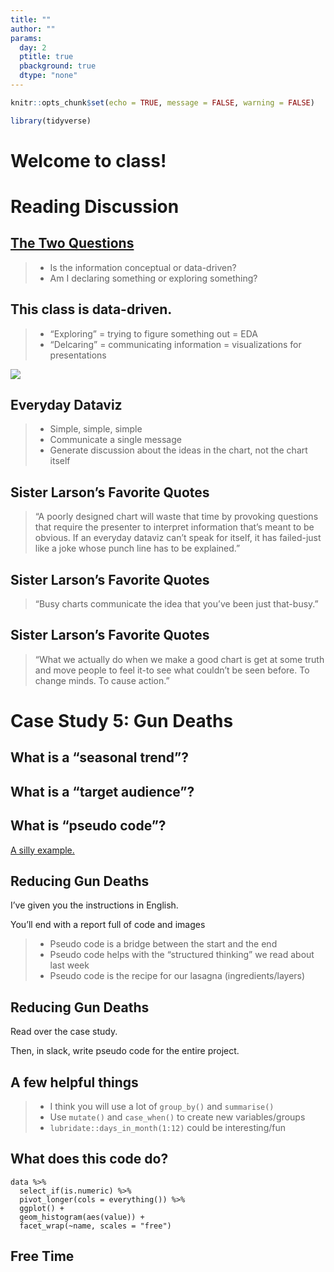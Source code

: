 ```yaml
---
title: ""
author: ""
params:
  day: 2
  ptitle: true
  pbackground: true
  dtype: "none"
---
```


```r
knitr::opts_chunk$set(echo = TRUE, message = FALSE, warning = FALSE)

library(tidyverse)
```

# Welcome to class! {data-background=#f7d754}










# Reading Discussion {data-background=#f7d754}

## [The Two Questions](https://hbr.org/2016/06/visualizations-that-really-work)

>- Is the information conceptual or data-driven?
>- Am I declaring something or exploring something?

## This class is data-driven.

>- "Exploring" = trying to figure something out = EDA
>- "Delcaring" = communicating information = visualizations for presentations

![](images/dataviz/R1606H_BERINATO_B.png)

## Everyday Dataviz

>- Simple, simple, simple
>- Communicate a single message
>- Generate discussion about the ideas in the chart, not the chart itself

## Sister Larson's Favorite Quotes

> "A poorly designed chart will waste that time by provoking questions that require the presenter to interpret information that's meant to be obvious. If an everyday dataviz can't speak for itself, it has failed-just like a joke whose punch line has to be explained."

## Sister Larson's Favorite Quotes

> "Busy charts communicate the idea that you've been just that-busy."

## Sister Larson's Favorite Quotes

> "What we actually do when we make a good chart is get at some truth and move people to feel it-to see what couldn't be seen before. To change minds. To cause action."














# Case Study 5: Gun Deaths {data-background=#f7d754}

## What is a "seasonal trend"?

## What is a "target audience"?

## What is "pseudo code"?

[A silly example.](https://www.khanacademy.org/computing/computer-programming/programming/good-practices/pt/planning-with-pseudo-code)

## **Reducing Gun Deaths**

I've given you the instructions in English. 

You'll end with a report full of code and images

>- Pseudo code is a bridge between the start and the end
>- Pseudo code helps with the "structured thinking" we read about last week
>- Pseudo code is the recipe for our lasagna (ingredients/layers)

## **Reducing Gun Deaths**

Read over the case study. 

Then, in slack, write pseudo code for the entire project.

## A few helpful things

>- I think you will use a lot of `group_by()` and `summarise()`
>- Use `mutate()` and `case_when()` to create new variables/groups
>- `lubridate::days_in_month(1:12)` could be interesting/fun

## What does this code do?

```
data %>% 
  select_if(is.numeric) %>% 
  pivot_longer(cols = everything()) %>% 
  ggplot() +
  geom_histogram(aes(value)) +
  facet_wrap(~name, scales = "free")
```

## Free Time